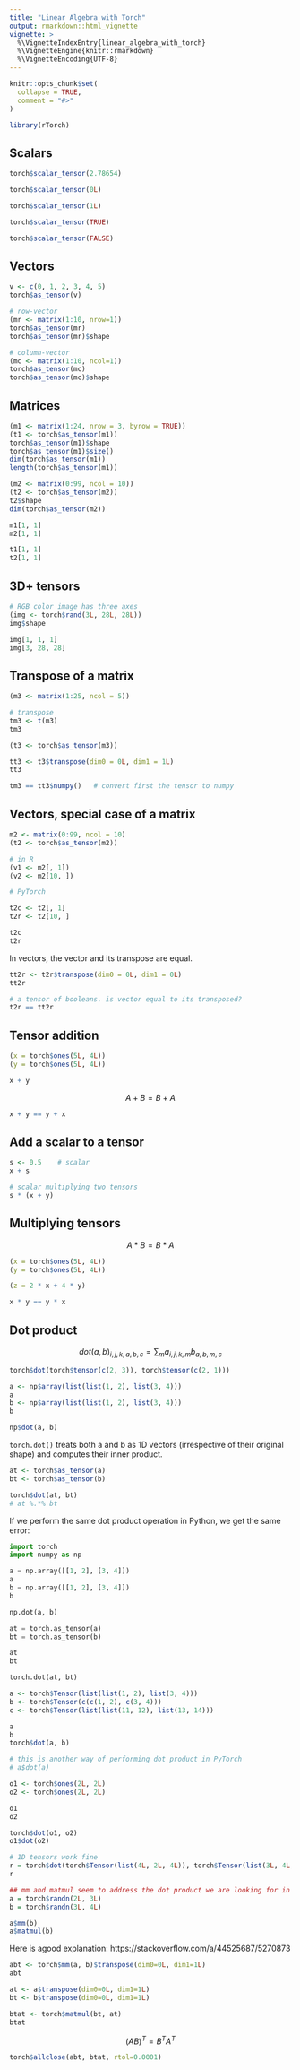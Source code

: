 ```yaml
---
title: "Linear Algebra with Torch"
output: rmarkdown::html_vignette
vignette: >
  %\VignetteIndexEntry{linear_algebra_with_torch}
  %\VignetteEngine{knitr::rmarkdown}
  %\VignetteEncoding{UTF-8}
---
```


```r
knitr::opts_chunk$set(
  collapse = TRUE,
  comment = "#>"
)
```

```r
library(rTorch)
```


## Scalars

```r
torch$scalar_tensor(2.78654)

torch$scalar_tensor(0L)

torch$scalar_tensor(1L)

torch$scalar_tensor(TRUE)

torch$scalar_tensor(FALSE)
```

## Vectors

```r
v <- c(0, 1, 2, 3, 4, 5)
torch$as_tensor(v)
```


```r
# row-vector
(mr <- matrix(1:10, nrow=1))
torch$as_tensor(mr)
torch$as_tensor(mr)$shape
```

```r
# column-vector
(mc <- matrix(1:10, ncol=1))
torch$as_tensor(mc)
torch$as_tensor(mc)$shape
```

## Matrices

```r
(m1 <- matrix(1:24, nrow = 3, byrow = TRUE))
(t1 <- torch$as_tensor(m1))
torch$as_tensor(m1)$shape
torch$as_tensor(m1)$size()
dim(torch$as_tensor(m1))
length(torch$as_tensor(m1))
```

```r
(m2 <- matrix(0:99, ncol = 10))
(t2 <- torch$as_tensor(m2))
t2$shape
dim(torch$as_tensor(m2))
```

```r
m1[1, 1]
m2[1, 1]
```

```r
t1[1, 1]
t2[1, 1]
```

## 3D+ tensors

```r
# RGB color image has three axes 
(img <- torch$rand(3L, 28L, 28L))
img$shape
```

```r
img[1, 1, 1]
img[3, 28, 28]
```


## Transpose of a matrix

```r
(m3 <- matrix(1:25, ncol = 5))

# transpose
tm3 <- t(m3)
tm3
```

```r
(t3 <- torch$as_tensor(m3))

tt3 <- t3$transpose(dim0 = 0L, dim1 = 1L)
tt3
```

```r
tm3 == tt3$numpy()   # convert first the tensor to numpy
```

## Vectors, special case of a matrix

```r
m2 <- matrix(0:99, ncol = 10)
(t2 <- torch$as_tensor(m2))

# in R
(v1 <- m2[, 1])
(v2 <- m2[10, ])
```

```r
# PyTorch

t2c <- t2[, 1]
t2r <- t2[10, ]

t2c
t2r
```

In vectors, the vector and its transpose are equal.

```r
tt2r <- t2r$transpose(dim0 = 0L, dim1 = 0L)
tt2r
```

```r
# a tensor of booleans. is vector equal to its transposed?
t2r == tt2r
```

## Tensor addition

```r
(x = torch$ones(5L, 4L))
(y = torch$ones(5L, 4L))

x + y
```

$$A + B = B + A$$

```r
x + y == y + x
```

## Add a scalar to a tensor

```r
s <- 0.5    # scalar
x + s
```

```r
# scalar multiplying two tensors
s * (x + y)
```

## Multiplying tensors

$$A * B = B * A$$

```r
(x = torch$ones(5L, 4L))
(y = torch$ones(5L, 4L))

```

```r
(z = 2 * x + 4 * y)
```


```r
x * y == y * x
```

## Dot product

$$dot(a,b)_{i,j,k,a,b,c} = \sum_m a_{i,j,k,m}b_{a,b,m,c}$$

```r
torch$dot(torch$tensor(c(2, 3)), torch$tensor(c(2, 1)))
```

```r
a <- np$array(list(list(1, 2), list(3, 4)))
a
b <- np$array(list(list(1, 2), list(3, 4)))
b

np$dot(a, b)
```

`torch.dot()` treats both a and b as 1D vectors (irrespective of their original shape) and computes their inner product. 

```r
at <- torch$as_tensor(a)
bt <- torch$as_tensor(b)

torch$dot(at, bt)
# at %.*% bt
```

If we perform the same dot product operation in Python, we get the same error:


```python
import torch
import numpy as np

a = np.array([[1, 2], [3, 4]])
a
b = np.array([[1, 2], [3, 4]])
b

np.dot(a, b)

at = torch.as_tensor(a)
bt = torch.as_tensor(b)

at
bt

torch.dot(at, bt)
```


```r
a <- torch$Tensor(list(list(1, 2), list(3, 4)))
b <- torch$Tensor(c(c(1, 2), c(3, 4)))
c <- torch$Tensor(list(list(11, 12), list(13, 14)))

a
b
torch$dot(a, b)

# this is another way of performing dot product in PyTorch
# a$dot(a)
```

```r
o1 <- torch$ones(2L, 2L)
o2 <- torch$ones(2L, 2L)

o1
o2

torch$dot(o1, o2)
o1$dot(o2)
```


```r
# 1D tensors work fine
r = torch$dot(torch$Tensor(list(4L, 2L, 4L)), torch$Tensor(list(3L, 4L, 1L)))
r
```

```r
## mm and matmul seem to address the dot product we are looking for in tensors
a = torch$randn(2L, 3L)
b = torch$randn(3L, 4L)

a$mm(b)
a$matmul(b)
```

Here is agood explanation: https://stackoverflow.com/a/44525687/5270873


```r
abt <- torch$mm(a, b)$transpose(dim0=0L, dim1=1L)
abt
```

```r
at <- a$transpose(dim0=0L, dim1=1L)
bt <- b$transpose(dim0=0L, dim1=1L)

btat <- torch$matmul(bt, at)
btat
```

$$(A B)^T = B^T A^T$$

```r
torch$allclose(abt, btat, rtol=0.0001)
```

